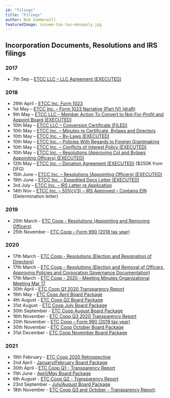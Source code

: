 ```yaml
---
id: "filings"
title: "Filings"
author: Bob Summerwill
featuredImage: income-tax-tax-monopoly.jpg
---
```



## Incorporation Documents, Resolutions and IRS filings

### 2017

* 7th Sep – [ETCC LLC – LLC Agreement (EXECUTED)](/ETCC-LLC-LLC-Agreement-EXECUTED.pdf)

### 2018

* 29th April - [ETCC Inc. Form 1023](/ETCC-Inc-Form-1023.pdf)
* 1st May – [ETCC Inc. – Form 1023 Narrative (Part IV) (draft)](/ETCC-Form-1023-Narrative-Part-IV-ETCC-draft-05-01-18.docx)
* 9th May – [ETCC LLC – Member Action To Convert to Not-For-Profit and Appoint Board (EXECUTED)](/ETCC-Member-Action-To-Convert-to-Not-For-Profit-EXECUTED.pdf)
* 10th May – [ETCC LLC – Conversion Certificate (FILED)](/ETCC-LLC-Conversion-Certificate-FILED.pdf)
* 10th May – [ETCC Inc. – Minutes re Certificate, Bylaws and Directors](/ETCC-Inc-Minutes-re-Certificate-Bylaws-and-Directors.pdf)
* 10th May – [ETCC Inc. – By-Laws (EXECUTED)](/ETCC-Inc.-By-Laws-EXECUTED-05-10-18.pdf)
* 10th May – [ETCC Inc. – Policies With Regards to Foreign Grantmaking](/ETCC-Inc-Policies-With-Regards-to-Foreign-Grantmaking.pdf)
* 10th May – [ETCC Inc. – Conflicts of Interest Policy (EXECUTED)](/ETCC-Inc-Conflicts-of-Interest-Policy-EXECUTED.pdf)
* 10th May – [ETCC Inc. – Resolutions (Approving CoI and Bylaws Appointing Officers) (EXECUTED)](/ETCC-Inc-Resolutions-Approving-CoI-and-Bylaws-Appointing-Officers-EXECUTED.pdf)
* 12th May – [ETCC Inc. – Donation Agreement (EXECUTED)](/ETCC-Inc-Donation-Agreement-EXECUTED.pdf) ($250K from DFG)
* 15th June – [ETCC Inc. – Resolutions (Appointing Officers) (EXECUTED)](/ETCC-Inc-Resolutions-Appointing-Officers-EXECUTED.pdf)
* 19th June – [ETCC Inc. – Expedited Docs Letter (EXECUTED)](/ETCC-Inc-Expedited-Docs-Letter-EXECUTED.pdf)
* 3rd July – [ETCC Inc. – IRS Letter re Application](/ETCC-Inc-IRS-Letter-re-Application.pdf)
* 14th Nov – [ETCC Inc. – 501(c)(3) – IRS Approved – Contains EIN](/ETC-Cooperative-501c3-IRS-Approved-Contains-EIN.pdf) (Determination letter)

### 2019

* 20th March - [ETC Coop - Resolutions (Appointing and Removing Officers)](/ETCC-Inc-Resolutions-Appointing-and-Removing-Officers-Executed.pdf)
* 25th November - [ETC Coop – Form 990 (2018 tax year)](../ETC-Coop-2018-Form-990.pdf)

### 2020

* 17th March - [ETC Coop - Resolutions (Election and Resignation of Directors)](/ETC-Coop-2020-Resolutions-Election-and-Removal-of-Directors.pdf)
* 17th March - [ETC Coop - Resolutions (Election and Removal of Officers, Approving Policies and Corporation Governance Documentation)](/ETC-Coop-2020-Resolutions-Election-and-Removal-of-Officers-Approving-Policies-and-Corporation-Governance-Documentation.pdf)
* 17th March - [ETC Coop - 2020 - Meeting Minutes Organizational Meeting Mar 17](/ETC-Coop-2020-Meeting_Minutes_Organizational_meeting_March_17_signed.pdf)
* 30th April - [ETC Coop Q1 2020 Transparency Report](/ETC-Coop-Q1-2020-Transparency-Report.pdf)
* 19th May - [ETC Coop April Board Package](/ETC-Coop-Board-Package-April-2020.pdf)
* 4th August - [ETC Coop Q2 Board Package](/ETC-Coop-Q2-2020-Board-Package.pdf)
* 31st August - [ETC Coop July Board Package](/ETC-Coop-Board-Package-July-2020.pdf)
* 30th September - [ETC Coop August Board Package](/ETC-Coop-Board-Package-August-2020.pdf)
* 16th November - [ETC Coop Q3 2020 Transparency Report](/ETC-Coop-Q3-2020-Transparency-Report.pdf)
* 20th November - [ETC Coop – Form 990 (2019 tax year)](../ETC-Coop-2019-Form-990.pdf)
* 30th November - [ETC Coop October Board Package](/ETC-Coop-Board-Package-October-2020.pdf)
* 31st December - [ETC Coop November Board Package](ETC-Coop-Board-Package-November-2020.pdf)

### 2021

* 19th February - [ETC Coop 2020 Retrospective](ETC-Cooperative-Retrospective-2020.pdf)
* 2nd April - [January/February Board Package](/ETC-Coop-Board-Package-January-February-2021.pdf)
* 30th April - [ETC Coop Q1 - Transparency Report](/ETC-Coop-Q1-2021-Report.pdf)
* 11th June - [April/May Board Package](/ETC-Coop-Board-Package-April-May-2021.pdf)
* 6th August - [ETC Coop Q2 - Transparency Report](/ETC-Coop-Q2-2021-Report.pdf)
* 23rd September - [July/August Board Package](/ETC-Coop-Board-Package-July-August-2021.pdf)
* 18th November - [ETC Coop Q3 and October - Transparency Report](/ETC-Coop-Q3-2021-Report.pdf).
